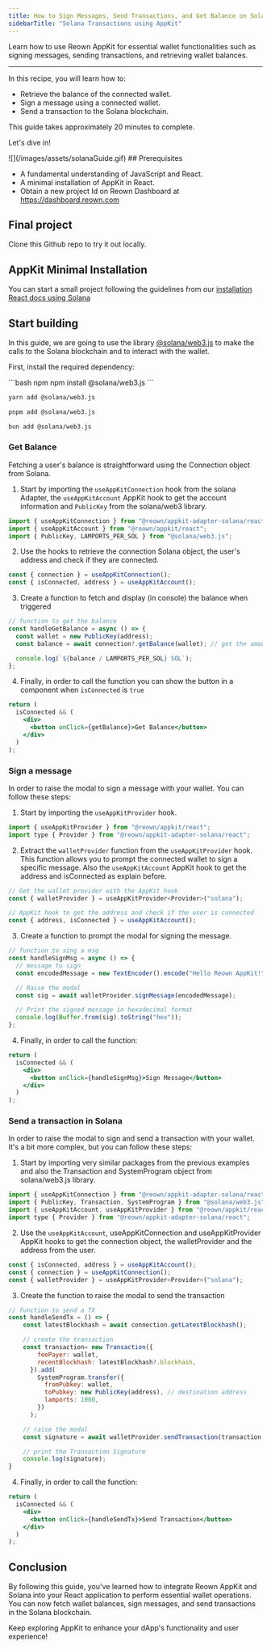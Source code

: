```yaml
---
title: How to Sign Messages, Send Transactions, and Get Balance on Solana using AppKit
sidebarTitle: "Solana Transactions using AppKit"
---
```


Learn how to use Reown AppKit for essential wallet functionalities such as signing messages, sending transactions, and retrieving wallet balances.

---

In this recipe, you will learn how to:

- Retrieve the balance of the connected wallet.
- Sign a message using a connected wallet.
- Send a transaction to the Solana blockchain.

This guide takes approximately 20 minutes to complete.

Let's dive in!
<Frame>
![](/images/assets/solanaGuide.gif)
</Frame>
## Prerequisites

- A fundamental understanding of JavaScript and React.
- A minimal installation of AppKit in React.
- Obtain a new project Id on Reown Dashboard at https://dashboard.reown.com

## Final project
<Card title="Appkit Example for Interacting with the Solana Blockchain" icon="github" href="https://github.com/reown-com/appkit-web-examples/tree/main/react/react-solana">
Clone this Github repo to try it out locally.
</Card>


## AppKit Minimal Installation

You can start a small project following the guidelines from our [installation React docs using Solana](https://docs.reown.com/appkit/react/core/installation?platform=solana)

## Start building

In this guide, we are going to use the library [@solana/web3.js](https://solana.com/docs/clients/javascript-reference) to make the calls to the Solana blockchain and to interact with the wallet.

First, install the required dependency:

<CodeGroup>
```bash npm
npm install @solana/web3.js
```

```bash yarn
yarn add @solana/web3.js
```

```bash pnpm
pnpm add @solana/web3.js
```

```bash bun
bun add @solana/web3.js
```
</CodeGroup>

### Get Balance

Fetching a user's balance is straightforward using the Connection object from Solana.

1. Start by importing the `useAppKitConnection` hook from the solana Adapter, the `useAppKitAccount` AppKit hook to get the account information and `PublicKey` from the solana/web3 library.

```js
import { useAppKitConnection } from "@reown/appkit-adapter-solana/react";
import { useAppKitAccount } from "@reown/appkit/react";
import { PublicKey, LAMPORTS_PER_SOL } from "@solana/web3.js";
```

2. Use the hooks to retrieve the connection Solana object, the user's address and check if they are connected.

```js
const { connection } = useAppKitConnection();
const { isConnected, address } = useAppKitAccount();
```

3. Create a function to fetch and display (in console) the balance when triggered

```js
// function to get the balance
const handleGetBalance = async () => {
  const wallet = new PublicKey(address);
  const balance = await connection?.getBalance(wallet); // get the amount in LAMPORTS

  console.log(`${balance / LAMPORTS_PER_SOL} SOL`);
};
```

4. Finally, in order to call the function you can show the button in a component when `isConnected` is `true`

```jsx
return (
  isConnected && (
    <div>
      <button onClick={getBalance}>Get Balance</button>
    </div>
  )
);
```

### Sign a message

In order to raise the modal to sign a message with your wallet. You can follow these steps:

1. Start by importing the `useAppKitProvider` hook.

```js
import { useAppKitProvider } from "@reown/appkit/react";
import type { Provider } from "@reown/appkit-adapter-solana/react";
```

2. Extract the `walletProvider` function from the `useAppKitProvider` hook. This function allows you to prompt the connected wallet to sign a specific message. Also the `useAppKitAccount` AppKit hook to get the address and isConnected as explain before.

```js
// Get the wallet provider with the AppKit hook
const { walletProvider } = useAppKitProvider<Provider>("solana");

// AppKit hook to get the address and check if the user is connected
const { address, isConnected } = useAppKitAccount();
```

3. Create a function to prompt the modal for signing the message.

```js
// function to sing a msg
const handleSignMsg = async () => {
  // message to sign
  const encodedMessage = new TextEncoder().encode("Hello Reown AppKit!");

  // Raise the modal
  const sig = await walletProvider.signMessage(encodedMessage);

  // Print the signed message in hexadecimal format
  console.log(Buffer.from(sig).toString("hex"));
};
```

4. Finally, in order to call the function:

```jsx
return (
  isConnected && (
    <div>
      <button onClick={handleSignMsg}>Sign Message</button>
    </div>
  )
);
```

### Send a transaction in Solana

In order to raise the modal to sign and send a transaction with your wallet. It's a bit more complex, but you can follow these steps:

1. Start by importing very similar packages from the previous examples and also the Transaction and SystemProgram object from solana/web3.js library.

```js
import { useAppKitConnection } from "@reown/appkit-adapter-solana/react";
import { PublicKey, Transaction, SystemProgram } from "@solana/web3.js";
import { useAppKitAccount, useAppKitProvider } from "@reown/appkit/react";
import type { Provider } from "@reown/appkit-adapter-solana/react";
```

2. Use the `useAppKitAccount`, useAppKitConnection and useAppKitProvider AppKit hooks to get the connection object, the walletProvider and the address from the user.

```js
const { isConnected, address } = useAppKitAccount();
const { connection } = useAppKitConnection();
const { walletProvider } = useAppKitProvider<Provider>("solana");
```

3. Create the function to raise the modal to send the transaction

```js
// function to send a TX
const handleSendTx = () => {
    const latestBlockhash = await connection.getLatestBlockhash();

    // create the transaction
    const transaction= new Transaction({
        feePayer: wallet,
        recentBlockhash: latestBlockhash?.blockhash,
      }).add(
        SystemProgram.transfer({
          fromPubkey: wallet,
          toPubkey: new PublicKey(address), // destination address
          lamports: 1000,
        })
      );

    // raise the modal
    const signature = await walletProvider.sendTransaction(transaction, connection)

    // print the Transaction Signature
    console.log(signature);
}
```

4. Finally, in order to call the function:

```jsx
return (
  isConnected && (
    <div>
      <button onClick={handleSendTx}>Send Transaction</button>
    </div>
  )
);
```

## Conclusion

By following this guide, you've learned how to integrate Reown AppKit and Solana into your React application to perform essential wallet operations.
You can now fetch wallet balances, sign messages, and send transactions in the Solana blockchain.

Keep exploring AppKit to enhance your dApp's functionality and user experience!
